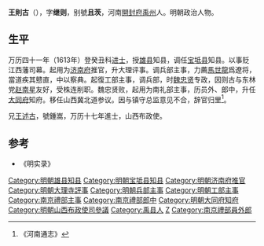 '''王則古'''（{{bd|？||?||catIdx=W}}），字'''继则'''，别號'''且茨'''，河南[[開封府|開封府]][[禹州|禹州]]人。明朝政治人物。
 
==生平==
万历四十一年（1613年）登癸丑科[[进士|进士]]，授[[雄县|雄县]]知县，调任[[宝坻县|宝坻县]]知县。以事贬江西藩司幕。起用为[[济南府|济南府]]推官，升大理评事。调兵部主事，力薦[[馬世龍|馬世龍]]爲遼将，當道疾其戆直，中以察典。起復工部主事，调兵部，时[[魏忠贤|魏忠贤]]专政，因则古与东林党[[赵南星|赵南星]]友好，受株连削职。魏忠贤败，起用为南礼部主事，历员外、郎中，升任[[大同府|大同府]]知府。移任山西冀北道参议。因与镇守总监意见不合，辞官归里<ref>《河南通志》</ref>。

兄[[王述古|王述古]]，號鍾嵩，万历十七年進士，山西布政使。
 
==参考==
{{reflist}}
*《明实录》

{{start box}}
{{s-off}}
{{s-before|[[鍾英_(萬曆進士)|鍾英]]<br>}}
{{s-title|明朝宝坻县知县|1616年<br>萬曆四十四年}}
{{s-after|[[許都_(萬曆進士)|許都]]<br>}}
{{end box}}

{{明朝人物小作品}}
{{萬曆四十一年癸丑科殿試金榜}}
{{Authority control}}
{{DEFAULTSORT:Wang王}}
[[Category:明朝雄县知县|Category:明朝雄县知县]]
[[Category:明朝宝坻县知县|Category:明朝宝坻县知县]]
[[Category:明朝济南府推官|Category:明朝济南府推官]]
[[Category:明朝大理寺評事|Category:明朝大理寺評事]]
[[Category:明朝兵部主事|Category:明朝兵部主事]]
[[Category:明朝工部主事|Category:明朝工部主事]]
[[Category:南京禮部主事|Category:南京禮部主事]]
[[Category:南京禮部郎中|Category:南京禮部郎中]]
[[Category:明朝大同府知府|Category:明朝大同府知府]]
[[Category:明朝山西布政使司參議|Category:明朝山西布政使司參議]]
[[Category:禹县人|Category:禹县人]]
[[Category:王姓|Z]]
[[Category:南京禮部員外郎|Category:南京禮部員外郎]]